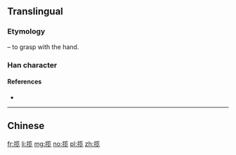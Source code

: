 {{also|攬}}
==Translingual==

===Etymology===
{{Han simp|攬|f=覽|t=览}}

{{Han compound|手|alt1=扌|t1=hand|览|ls=psc|c1=s|c2=p}} – to grasp with the hand.

===Han character===
{{Han char|rn=64|rad=手|as=09|sn=12|four=|canj=手中戈山 (QLIU)|ids=⿰[[扌]][[览]]}}

====References====
* {{Han ref|kx=0445.341|hdz=31914.090|uh=63FD|ud=25597}}

----

==Chinese==
{{zh-see|攬}}

[[fr:揽]]
[[li:揽]]
[[mg:揽]]
[[no:揽]]
[[pl:揽]]
[[zh:揽]]